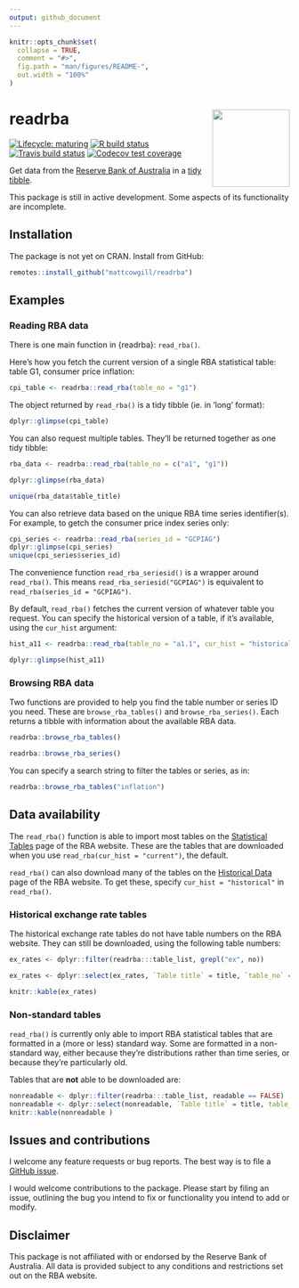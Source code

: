 ```yaml
---
output: github_document 
---
```


<!-- README.md is generated from README.Rmd. Please edit that file -->

```r
knitr::opts_chunk$set(
  collapse = TRUE,
  comment = "#>",
  fig.path = "man/figures/README-",
  out.width = "100%"
)
```

# readrba <img src="man/figures/logo.png" align="right" height="139" />

<!-- badges: start -->

[![Lifecycle: maturing](https://img.shields.io/badge/lifecycle-maturing-blue.svg)](https://www.tidyverse.org/lifecycle/#maturing) [![R build status](https://github.com/MattCowgill/readrba/workflows/R-CMD-check/badge.svg)](https://github.com/MattCowgill/readrba/actions) [![Travis build status](https://travis-ci.com/MattCowgill/readrba.svg?branch=master)](https://travis-ci.com/MattCowgill/readrba) [![Codecov test coverage](https://codecov.io/gh/MattCowgill/readrba/branch/master/graph/badge.svg)](https://codecov.io/gh/MattCowgill/readrba?branch=master)

<!-- badges: end -->

Get data from the [Reserve Bank of Australia](https://rba.gov.au/statistics/tables/) in a [tidy](https://cran.r-project.org/web/packages/tidyr/vignettes/tidy-data.html) [tibble](https://tibble.tidyverse.org). 

This package is still in active development. Some aspects of its functionality are incomplete.

## Installation
The package is not yet on CRAN. Install from GitHub:

```r
remotes::install_github("mattcowgill/readrba")
```

## Examples
### Reading RBA data
There is one main function in {readrba}: `read_rba()`.

Here's how you fetch the current version of a single RBA statistical table: table G1, consumer price inflation:

```r
cpi_table <- readrba::read_rba(table_no = "g1")
```

The object returned by `read_rba()` is a tidy tibble (ie. in 'long' format):

```r
dplyr::glimpse(cpi_table)
```

You can also request multiple tables. They'll be returned together as one tidy tibble:

```r
rba_data <- readrba::read_rba(table_no = c("a1", "g1"))

dplyr::glimpse(rba_data)

unique(rba_data$table_title)
```

You can also retrieve data based on the unique RBA time series identifier(s). For example, to getch the consumer price index series only:
```r
cpi_series <- readrba::read_rba(series_id = "GCPIAG")
dplyr::glimpse(cpi_series)
unique(cpi_series$series_id)
```

The convenience function `read_rba_seriesid()` is a wrapper around `read_rba()`. This means `read_rba_seriesid("GCPIAG")` is equivalent to `read_rba(series_id = "GCPIAG")`.

By default, `read_rba()` fetches the current version of whatever table you request. You can specify the historical version of a table, if it's available, using the `cur_hist` argument:

```r

hist_a11 <- readrba::read_rba(table_no = "a1.1", cur_hist = "historical")

dplyr::glimpse(hist_a11)
```

### Browsing RBA data
Two functions are provided to help you find the table number or series ID you need. These are `browse_rba_tables()` and `browse_rba_series()`. Each returns a tibble with information about the available RBA data. 

```r
readrba::browse_rba_tables()
```
```r
readrba::browse_rba_series()
```

You can specify a search string to filter the tables or series, as in:
```r
readrba::browse_rba_tables("inflation")
```


## Data availability

The `read_rba()` function is able to import most tables on the [Statistical Tables](https://rba.gov.au/statistics/tables/) page of the RBA website. These are the tables that are downloaded when you use `read_rba(cur_hist = "current")`, the default. 

`read_rba()` can also download many of the tables on the [Historical Data](https://rba.gov.au/statistics/historical-data.html) page of the RBA website. To get these, specify `cur_hist = "historical"` in `read_rba()`. 

### Historical exchange rate tables
The historical exchange rate tables do not have table numbers on the RBA website. They can still be downloaded, using the following table numbers:

```r
ex_rates <- dplyr::filter(readrba:::table_list, grepl("ex", no)) 

ex_rates <- dplyr::select(ex_rates, `Table title` = title, `table_no` = no)

knitr::kable(ex_rates)
```

### Non-standard tables
`read_rba()` is currently only able to import RBA statistical tables that are formatted in a (more or less) standard way. Some are formatted in a non-standard way, either because they're distributions rather than time series, or because they're particularly old. 

Tables that are **not** able to be downloaded are:

```r
nonreadable <- dplyr::filter(readrba:::table_list, readable == FALSE)
nonreadable <- dplyr::select(nonreadable, `Table title` = title, table_no = no)
knitr::kable(nonreadable )
```

## Issues and contributions

I welcome any feature requests or bug reports. The best way is to file a [GitHub issue](https://github.com/MattCowgill/readrba/issues). 

I would welcome contributions to the package. Please start by filing an issue, outlining the bug you intend to fix or functionality you intend to add or modify.

## Disclaimer

This package is not affiliated with or endorsed by the Reserve Bank of Australia. All data is provided subject to any conditions and restrictions set out on the RBA website.
